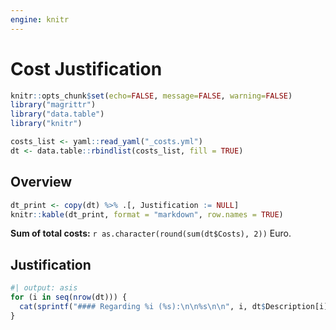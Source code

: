 ```yaml
---
engine: knitr
---
```


# Cost Justification

```r
knitr::opts_chunk$set(echo=FALSE, message=FALSE, warning=FALSE)
library("magrittr")
library("data.table")
library("knitr")
```

```r
costs_list <- yaml::read_yaml("_costs.yml")
dt <- data.table::rbindlist(costs_list, fill = TRUE)
```

## Overview

```r
dt_print <- copy(dt) %>% .[, Justification := NULL]
knitr::kable(dt_print, format = "markdown", row.names = TRUE)
```

**Sum of total costs:** `r as.character(round(sum(dt$Costs), 2))` Euro.

## Justification

```r
#| output: asis
for (i in seq(nrow(dt))) {
  cat(sprintf("#### Regarding %i (%s):\n\n%s\n\n", i, dt$Description[i], dt$Justification[i]))
}
```
